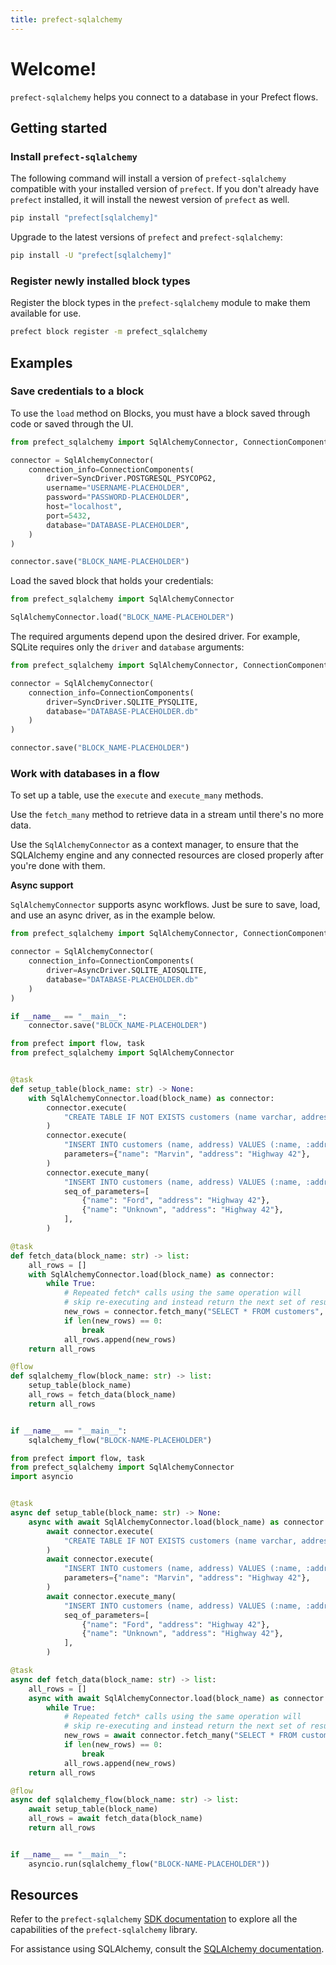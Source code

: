```yaml
---
title: prefect-sqlalchemy
---
```


# Welcome!

`prefect-sqlalchemy` helps you connect to a database in your Prefect flows. 

## Getting started

### Install `prefect-sqlalchemy`

The following command will install a version of `prefect-sqlalchemy` compatible with your installed version of `prefect`. 
If you don't already have `prefect` installed, it will install the newest version of `prefect` as well.

```bash
pip install "prefect[sqlalchemy]"
```

Upgrade to the latest versions of `prefect` and `prefect-sqlalchemy`:

```bash
pip install -U "prefect[sqlalchemy]"
```

### Register newly installed block types

Register the block types in the `prefect-sqlalchemy` module to make them available for use.


```bash
prefect block register -m prefect_sqlalchemy
```

## Examples

### Save credentials to a block

To use the `load` method on Blocks, you must have a block saved through code or saved through the UI.

```python
from prefect_sqlalchemy import SqlAlchemyConnector, ConnectionComponents, SyncDriver

connector = SqlAlchemyConnector(
    connection_info=ConnectionComponents(
        driver=SyncDriver.POSTGRESQL_PSYCOPG2,
        username="USERNAME-PLACEHOLDER",
        password="PASSWORD-PLACEHOLDER",
        host="localhost",
        port=5432,
        database="DATABASE-PLACEHOLDER",
    )
)

connector.save("BLOCK_NAME-PLACEHOLDER")
```

Load the saved block that holds your credentials:

```python
from prefect_sqlalchemy import SqlAlchemyConnector

SqlAlchemyConnector.load("BLOCK_NAME-PLACEHOLDER")
```

The required arguments depend upon the desired driver. For example, SQLite requires only the `driver` and `database` arguments:

```python
from prefect_sqlalchemy import SqlAlchemyConnector, ConnectionComponents, SyncDriver

connector = SqlAlchemyConnector(
    connection_info=ConnectionComponents(
        driver=SyncDriver.SQLITE_PYSQLITE,
        database="DATABASE-PLACEHOLDER.db"
    )
)

connector.save("BLOCK_NAME-PLACEHOLDER")
```

### Work with databases in a flow

To set up a table, use the `execute` and `execute_many` methods. 

Use the `fetch_many` method to retrieve data in a stream until there's no more data.

Use the `SqlAlchemyConnector` as a context manager, to ensure that the SQLAlchemy engine and any connected resources are closed properly after you're done with them.


<Note>

**Async support**

`SqlAlchemyConnector`  supports async workflows. Just be sure to save, load, and use an async driver, as in the example below.

```python
from prefect_sqlalchemy import SqlAlchemyConnector, ConnectionComponents, AsyncDriver

connector = SqlAlchemyConnector(
    connection_info=ConnectionComponents(
        driver=AsyncDriver.SQLITE_AIOSQLITE,
        database="DATABASE-PLACEHOLDER.db"
    )
)

if __name__ == "__main__":
    connector.save("BLOCK_NAME-PLACEHOLDER")
```
</Note>

<Tabs>
<Tab title="Sync">

```python
from prefect import flow, task
from prefect_sqlalchemy import SqlAlchemyConnector


@task
def setup_table(block_name: str) -> None:
    with SqlAlchemyConnector.load(block_name) as connector:
        connector.execute(
            "CREATE TABLE IF NOT EXISTS customers (name varchar, address varchar);"
        )
        connector.execute(
            "INSERT INTO customers (name, address) VALUES (:name, :address);",
            parameters={"name": "Marvin", "address": "Highway 42"},
        )
        connector.execute_many(
            "INSERT INTO customers (name, address) VALUES (:name, :address);",
            seq_of_parameters=[
                {"name": "Ford", "address": "Highway 42"},
                {"name": "Unknown", "address": "Highway 42"},
            ],
        )

@task
def fetch_data(block_name: str) -> list:
    all_rows = []
    with SqlAlchemyConnector.load(block_name) as connector:
        while True:
            # Repeated fetch* calls using the same operation will
            # skip re-executing and instead return the next set of results
            new_rows = connector.fetch_many("SELECT * FROM customers", size=2)
            if len(new_rows) == 0:
                break
            all_rows.append(new_rows)
    return all_rows

@flow
def sqlalchemy_flow(block_name: str) -> list:
    setup_table(block_name)
    all_rows = fetch_data(block_name)
    return all_rows


if __name__ == "__main__":
    sqlalchemy_flow("BLOCK-NAME-PLACEHOLDER")
```

</Tab>

<Tab title="Async">

```python
from prefect import flow, task
from prefect_sqlalchemy import SqlAlchemyConnector
import asyncio


@task
async def setup_table(block_name: str) -> None:
    async with await SqlAlchemyConnector.load(block_name) as connector:
        await connector.execute(
            "CREATE TABLE IF NOT EXISTS customers (name varchar, address varchar);"
        )
        await connector.execute(
            "INSERT INTO customers (name, address) VALUES (:name, :address);",
            parameters={"name": "Marvin", "address": "Highway 42"},
        )
        await connector.execute_many(
            "INSERT INTO customers (name, address) VALUES (:name, :address);",
            seq_of_parameters=[
                {"name": "Ford", "address": "Highway 42"},
                {"name": "Unknown", "address": "Highway 42"},
            ],
        )

@task
async def fetch_data(block_name: str) -> list:
    all_rows = []
    async with await SqlAlchemyConnector.load(block_name) as connector:
        while True:
            # Repeated fetch* calls using the same operation will
            # skip re-executing and instead return the next set of results
            new_rows = await connector.fetch_many("SELECT * FROM customers", size=2)
            if len(new_rows) == 0:
                break
            all_rows.append(new_rows)
    return all_rows

@flow
async def sqlalchemy_flow(block_name: str) -> list:
    await setup_table(block_name)
    all_rows = await fetch_data(block_name)
    return all_rows


if __name__ == "__main__":
    asyncio.run(sqlalchemy_flow("BLOCK-NAME-PLACEHOLDER"))
```

</Tab>
</Tabs>


## Resources

Refer to the `prefect-sqlalchemy` [SDK documentation](https://reference.prefect.io/prefect_sqlalchemy/) to explore all the capabilities of the `prefect-sqlalchemy` library.

For assistance using SQLAlchemy, consult the [SQLAlchemy documentation](https://www.sqlalchemy.org/).
